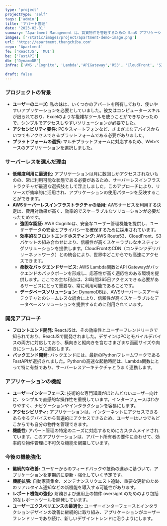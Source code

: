 ```yaml
---
type: 'project'
projectType: 'self'
tags: ['admin']
title: 'アパート管理'
date: '2023-02-01'
summary: "Apartment Management は、賃貸物件を管理するための SaaS アプリケーションです。このアプリケーションは、賃貸部屋、顧客情報、支払い状況を管理します。アクセス頻度が低いため、運用コストを最適化するために AWS Serverless を利用します。例えば、静的 Web サイトには S3、認証には Cognito、バックエンド処理には Lambda Function を利用します。"
images: ['/static/images/project/apartment-demo-image.png']
url: 'https://apartment.thangchiba.com'
repo: 'Apartment'
fe: ['ReactJS', 'MUI']
be: ['FastAPI']
db: ['DynamoDB']
infra: ['AWS','Cognito', 'Lambda','APIGateway','R53', 'CloudFront', 'S3']

draft: false
---
```



### **プロジェクトの背景**

- **ユーザーのニーズ:** 私の妹は、いくつかのアパートを所有しており、使いやすいアプリケーションを必要としていました。彼女はコンピュータースキルが限られており、Excelのような複雑なツールを使うことができなかったので、シンプルでアクセスしやすいソリューションが必要でした。
- **アクセシビリティ要件:** PCやスマートフォンなど、さまざまなデバイスからいつでもアクセスできるプラットフォームである必要がありました。
- **プラットフォームの選択:** マルチプラットフォームに対応するため、Webベースのアプリケーションを選択しました。

### **サーバーレスを選んだ理由**

- **低頻度利用に最適化:** アプリケーションは月に数回しかアクセスされないものの、常に利用可能な状態である必要があるため、サーバーレスインフラストラクチャが最適な選択肢として浮上しました。このアプローチにより、リソースが効率的に活用され、アプリケーションの使用パターンを反映することができます。
- **AWSサーバーレスインフラストラクチャの活用:** AWSサービスを利用する決定は、費用対効果が高く、効率的でスケーラブルなソリューションが必要だったためです。
  - **強固な認証:** AWS Cognitoは、安全なユーザー管理機能を提供し、ユーザーデータの安全とプライバシーを確保するために採用されています。
  - **効率的なフロントエンドホスティング:** AWS Route53、CloudFront、S3バケットの組み合わせにより、信頼性が高くスケーラブルなホスティングソリューションを提供します。CloudFrontのCDN（コンテンツデリバリーネットワーク）との統合により、世界中どこからでも高速にアクセスできます。
  - **柔軟なバックエンドサービス:** AWS Lambda関数とAPI Gatewayがバックエンドのバックボーンを形成し、応答性が高く適応性のある環境を提供します。ここでの主な利点は、24時間365日アクセスできる必要があるサービスにとって重要な、常に利用可能であることです。
  - **データベースソリューション:** DynamoDBは、AWSサーバーレスアーキテクチャとのシームレスな統合により、信頼性が高くスケーラブルなデータベースソリューションを提供するために利用されています。

### **開発アプローチ**

- **フロントエンド開発:** ReactJSは、その効率性とユーザーフレンドリーさで知られており、ReactJSで開発されました。デザインはPCとモバイルデバイスの両方に対応しており、横向きと縦向きを含むさまざまな画面サイズや向きにシームレスに適応します。
- **バックエンド開発:** バックエンドには、最新のPythonフレームワークであるFastAPIが選択されました。Pythonの高速な起動時間は、Lambda関数にとって特に有益であり、サーバーレスアーキテクチャとうまく連携します。

### **アプリケーションの機能**

- **ユーザーインターフェース:** 技術的な専門知識がほとんどないユーザー向けに、シンプルで直感的な操作性を重視しています。インターフェースはわかりやすく、ナビゲーションやインタラクションを容易にします。
- **アクセシビリティ:** アプリケーションは、インターネットにアクセスできるあらゆるデバイスから普遍的にアクセスできるため、ユーザーはいつでもどこからでも自分の物件を管理できます。
- **機能性:** アパート管理の特定のニーズに対応するためにカスタムメイドされています。このアプリケーションは、アパート所有者の要件に合わせて、効率的な物件管理に不可欠な機能を網羅しています。

### **今後の機能強化**

- **継続的な改善:** ユーザーからのフィードバックや技術の進歩に基づいて、アプリケーションを定期的に更新・強化していく予定です。
- **機能拡張:** 自動家賃集金、メンテナンスリクエスト追跡、重要な更新のためのリアルタイム通知などの新機能を導入する可能性があります。
- **レポート機能の強化:** 財務および運用上の物件 oversight のためのより包括的なレポートツールを開発しています。
- **ユーザーエクスペリエンスの最適化:** ユーザーインターフェースとインタラクションデザインの改善に継続的に取り組み、アプリケーションがユーザーフレンドリーであり続け、新しいデザイントレンドに沿うようにします。